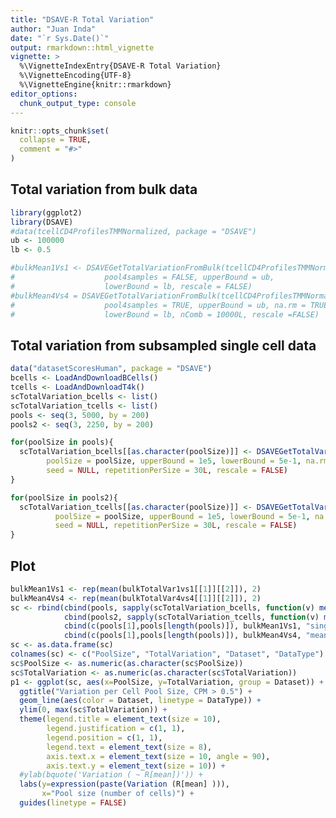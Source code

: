 ```yaml
---
title: "DSAVE-R Total Variation"
author: "Juan Inda"
date: "`r Sys.Date()`"
output: rmarkdown::html_vignette
vignette: >
  %\VignetteIndexEntry{DSAVE-R Total Variation}
  %\VignetteEncoding{UTF-8}
  %\VignetteEngine{knitr::rmarkdown}
editor_options: 
  chunk_output_type: console
---
```


```r
knitr::opts_chunk$set(
  collapse = TRUE,
  comment = "#>"
)
```

## Total variation from bulk data

```r
library(ggplot2)
library(DSAVE)
#data(tcellCD4ProfilesTMMNormalized, package = "DSAVE")
ub <- 100000
lb <- 0.5

#bulkMean1Vs1 <- DSAVEGetTotalVariationFromBulk(tcellCD4ProfilesTMMNormalized, 
#                    pool4samples = FALSE, upperBound = ub,
#                    lowerBound = lb, rescale = FALSE)
#bulkMean4Vs4 = DSAVEGetTotalVariationFromBulk(tcellCD4ProfilesTMMNormalized, 
#                    pool4samples = TRUE, upperBound = ub, na.rm = TRUE, 
#                    lowerBound = lb, nComb = 10000L, rescale =FALSE)
```


## Total variation from subsampled single cell data

```r
data("datasetScoresHuman", package = "DSAVE")
bcells <- LoadAndDownloadBCells()
tcells <- LoadAndDownloadT4k()
scTotalVariation_bcells <- list()
scTotalVariation_tcells <- list()
pools <- seq(3, 5000, by = 200)
pools2 <- seq(3, 2250, by = 200)

for(poolSize in pools){
  scTotalVariation_bcells[[as.character(poolSize)]] <- DSAVEGetTotalVariationPoolSize(bcells,
        poolSize = poolSize, upperBound = 1e5, lowerBound = 5e-1, na.rm = TRUE, 
        seed = NULL, repetitionPerSize = 30L, rescale = FALSE)
}

for(poolSize in pools2){
  scTotalVariation_tcells[[as.character(poolSize)]] <- DSAVEGetTotalVariationPoolSize(tcells,
          poolSize = poolSize, upperBound = 1e5, lowerBound = 5e-1, na.rm = TRUE, 
          seed = NULL, repetitionPerSize = 30L, rescale = FALSE)
}

```

## Plot

```r
bulkMean1Vs1 <- rep(mean(bulkTotalVar1vs1[[1]][[2]]), 2)
bulkMean4Vs4 <- rep(mean(bulkTotalVar4vs4[[1]][[2]]), 2)
sc <- rbind(cbind(pools, sapply(scTotalVariation_bcells, function(v) mean(v)), "B cells", "sc"), 
            cbind(pools2, sapply(scTotalVariation_tcells, function(v) mean(v)), "T cells", "sc"), 
            cbind(c(pools[1],pools[length(pools)]), bulkMean1Vs1, "single bulk sample", "bulk"), 
            cbind(c(pools[1],pools[length(pools)]), bulkMean4Vs4, "mean of 4 bulk samples", "bulk"))
sc <- as.data.frame(sc)
colnames(sc) <- c("PoolSize", "TotalVariation", "Dataset", "DataType")
sc$PoolSize <- as.numeric(as.character(sc$PoolSize))
sc$TotalVariation <- as.numeric(as.character(sc$TotalVariation))
p1 <- ggplot(sc, aes(x=PoolSize, y=TotalVariation, group = Dataset)) +
  ggtitle("Variation per Cell Pool Size, CPM > 0.5") +
  geom_line(aes(color = Dataset, linetype = DataType)) +
  ylim(0, max(sc$TotalVariation)) +
  theme(legend.title = element_text(size = 10),
        legend.justification = c(1, 1),
        legend.position = c(1, 1),
        legend.text = element_text(size = 8),
        axis.text.x = element_text(size = 10, angle = 90),
        axis.text.y = element_text(size = 10)) + 
  #ylab(bquote('Variation ( ~ R[mean])')) +
  labs(y=expression(paste(Variation (R[mean] ))),
       x="Pool size (number of cells)") +
  guides(linetype = FALSE)

```
